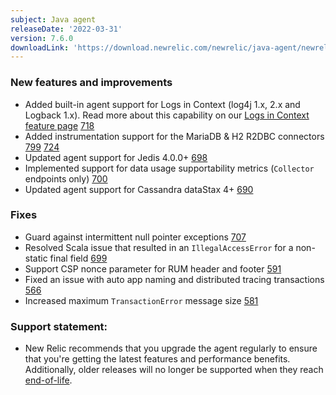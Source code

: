 ```yaml
---
subject: Java agent
releaseDate: '2022-03-31'
version: 7.6.0
downloadLink: 'https://download.newrelic.com/newrelic/java-agent/newrelic-agent/7.6.0/'
---
```


### New features and improvements
* Added built-in agent support for Logs in Context (log4j 1.x, 2.x and Logback 1.x). Read more about this capability on our [Logs in Context feature page](/docs/logs/logs-context/java-configure-logs-context-all/) [718](https://github.com/newrelic/newrelic-java-agent/pull/718)
* Added instrumentation support for the MariaDB & H2 R2DBC connectors [799](https://github.com/newrelic/newrelic-java-agent/pull/799) [724](https://github.com/newrelic/newrelic-java-agent/pull/724)
* Updated agent support for Jedis 4.0.0+ [698](https://github.com/newrelic/newrelic-java-agent/pull/698)
* Implemented support for data usage supportability metrics (`Collector` endpoints only) [700](https://github.com/newrelic/newrelic-java-agent/pull/700)
* Updated agent support for Cassandra dataStax 4+ [690](https://github.com/newrelic/newrelic-java-agent/pull/690)

### Fixes
* Guard against intermittent null pointer exceptions [707](https://github.com/newrelic/newrelic-java-agent/pull/707)
* Resolved Scala issue that resulted in an `IllegalAccessError` for a non-static final field [699](https://github.com/newrelic/newrelic-java-agent/pull/699)
* Support CSP nonce parameter for RUM header and footer [591](https://github.com/newrelic/newrelic-java-agent/pull/591)
* Fixed an issue with auto app naming and distributed tracing transactions [566](https://github.com/newrelic/newrelic-java-agent/pull/566)
* Increased maximum `TransactionError` message size [581](https://github.com/newrelic/newrelic-java-agent/issues/581)

### Support statement:
* New Relic recommends that you upgrade the agent regularly to ensure that you're getting the latest features and
  performance benefits. Additionally, older releases will no longer be supported when they reach
  [end-of-life](https://docs.newrelic.com/docs/using-new-relic/cross-product-functions/install-configure/notification-changes-new-relic-saas-features-distributed-software/).

